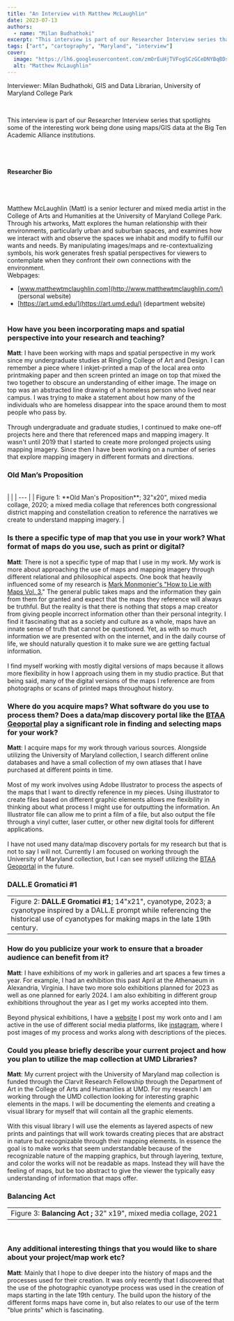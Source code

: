 ```yaml
---
title: "An Interview with Matthew McLaughlin"
date: 2023-07-13
authors:
  - name: "Milan Budhathoki"
excerpt: "This interview is part of our Researcher Interview series that spotlights some of the interesting work being done using maps/GIS data at the Big Ten Academic Alliance institutions."
tags: ["art", "cartography", "Maryland", "interview"]
cover:
  image: "https://lh6.googleusercontent.com/zmOrEuHjTVFogSCzGCeDNYBqBDsQBKMQNz6prNCjHBMoOXGTE3CC4SRwC5Ib0styjZcPERL3CkzgR8pxrg_4dOSxk-SPmRfKVuXrSwXqZvRiIGO323J_2zPuQZIlw7Yf4pmzEssJwri-7RufnqRM958=w324-h400"
  alt: "Matthew McLaughlin"
---
```


Interviewer: Milan Budhathoki, GIS and Data Librarian, University of Maryland College Park

<br/>

This interview is part of our Researcher Interview series that spotlights some of the interesting work being done using maps/GIS data at the Big Ten Academic Alliance institutions.

<br/><br/>

#### Researcher Bio

<br/>

<br/>Matthew McLaughlin (Matt) is a senior lecturer and mixed media artist in the College of Arts and Humanities at the University of Maryland College Park. Through his artworks, Matt explores the human relationship with their environments, particularly urban and suburban spaces, and examines how we interact with and observe the spaces we inhabit and modify to fulfill our wants and needs. By manipulating images/maps and re-contextualizing symbols, his work generates fresh spatial perspectives for viewers to contemplate when they confront their own connections with the environment.<br/>Webpages:<br/>
- [www.matthewtmclaughlin.com](http://www.matthewtmclaughlin.com/) (personal website)
- [https://art.umd.edu/](https://art.umd.edu/) (department website)
<br/><br/>

### How have you been incorporating maps and spatial perspective into your research and teaching?

**Matt**: I have been working with maps and spatial perspective in my work since my undergraduate studies at Ringling College of Art and Design. I can remember a piece where I inkjet-printed a map of the local area onto printmaking paper and then screen printed an image on top that mixed the two together to obscure an understanding of either image. The image on top was an abstracted line drawing of a homeless person who lived near campus. I was trying to make a statement about how many of the individuals who are homeless disappear into the space around them to most people who pass by. <br/><br/>Through undergraduate and graduate studies, I continued to make one-off projects here and there that referenced maps and mapping imagery. It wasn't until 2019 that I started to create more prolonged projects using mapping imagery. Since then I have been working on a number of series that explore mapping imagery in different formats and directions.<br/>

### Old Man’s Proposition

<br/>
|   |
| --- |
| Figure 1: **Old Man's Proposition**; 32"x20", mixed media collage, 2020; a mixed media collage that references both congressional district mapping and constellation creation to reference the narratives we create to understand mapping imagery. |


### Is there a specific type of map that you use in your work? What format of maps do you use, such as print or digital?

**Matt**: There is not a specific type of map that I use in my work. My work is more about approaching the use of maps and mapping imagery through different relational and philosophical aspects. One book that heavily influenced some of my research is [Mark Monmonier's "How to Lie with Maps Vol. 3.](https://press.uchicago.edu/ucp/books/book/chicago/H/bo27400568.html)" The general public takes maps and the information they gain from them for granted and expect that the maps they reference will always be truthful. But the reality is that there is nothing that stops a map creator from giving people incorrect information other than their personal integrity. I find it fascinating that as a society and culture as a whole, maps have an innate sense of truth that cannot be questioned. Yet, as with so much information we are presented with on the internet, and in the daily course of life, we should naturally question it to make sure we are getting factual information.<br/><br/>I find myself working with mostly digital versions of maps because it allows more flexibility in how I approach using them in my studio practice. But that being said, many of the digital versions of the maps I reference are from photographs or scans of printed maps throughout history. <br/>

### Where do you acquire maps? What software do you use to process them? Does a data/map discovery portal like the [BTAA Geoportal](https://geo.btaa.org) play a significant role in finding and selecting maps for your work?

**Matt**: I acquire maps for my work through various sources. Alongside utilizing the University of Maryland collection, I search different online databases and have a small collection of my own atlases that I have purchased at different points in time. <br/><br/>Most of my work involves using Adobe Illustrator to process the aspects of the maps that I want to directly reference in my pieces. Using illustrator to create files based on different graphic elements allows me flexibility in thinking about what process I might use for outputting the information. An Illustrator file can allow me to print a film of a file, but also output the file through a vinyl cutter, laser cutter, or other new digital tools for different applications. <br/><br/>I have not used many data/map discovery portals for my research but that is not to say I will not. Currently I am focused on working through the University of Maryland collection, but I can see myself utilizing the [BTAA Geoportal](https://geo.btaa.org) in the future.<br/>

### DALL.E Gromatici #1


|   |
| --- |
| Figure 2: **DALL.E Gromatici #1**; 14"x21", cyanotype, 2023; a cyanotype inspired by a DALL.E prompt while referencing the historical use of cyanotypes for making maps in the late 19th century. |




### How do you publicize your work to ensure that a broader audience can benefit from it?

**Matt**: I have exhibitions of my work in galleries and art spaces a few times a year. For example, I had an exhibition this past April at the Athenaeum in Alexandria, Virginia. I have two more solo exhibitions planned for 2023 as well as one planned for early 2024. I am also exhibiting in different group exhibitions throughout the year as I get my works accepted into them. <br/><br/>Beyond physical exhibitions, I have a [website](http://www.matthewtmclaughlin.com/) I post my work onto and I am active in the use of different social media platforms, like [instagram](https://www.instagram.com/matthewtmclaughlin/), where I post images of my process and works along with descriptions of the pieces. <br/>



### Could you please briefly describe your current project and how you plan to utilize the map collection at UMD Libraries?

**Matt**: My current project with the University of Maryland map collection is funded through the Clarvit Research Fellowship through the Department of Art in the College of Arts and Humanities at UMD. For my research I am working through the UMD collection looking for interesting graphic elements in the maps. I will be documenting the elements and creating a visual library for myself that will contain all the graphic elements. <br/><br/>With this visual library I will use the elements as layered aspects of new prints and paintings that will work towards creating pieces that are abstract in nature but recognizable through their mapping elements. In essence the goal is to make works that seem understandable because of the recognizable nature of the mapping graphics, but through layering, texture, and color the works will not be readable as maps. Instead they will have the feeling of maps, but be too abstract to give the viewer the typically easy understanding of information that maps offer.  



### Balancing Act


|   |
| --- |
| Figure 3: **Balancing Act ;** 32" x19", mixed media collage, 2021 |
<br/>

### Any additional interesting things that you would like to share about your project/map work etc?

**Matt**: Mainly that I hope to dive deeper into the history of maps and the processes used for their creation. It was only recently that I discovered that the use of the photographic cyanotype process was used in the creation of maps starting in the late 19th century. The build upon the history of the different forms maps have come in, but also relates to our use of the term "blue prints" which is fascinating.
